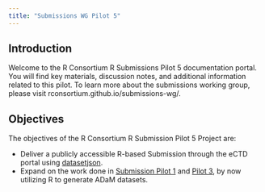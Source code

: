```yaml
---
title: "Submissions WG Pilot 5"
---
```


## Introduction

Welcome to the R Consortium R Submissions Pilot 5 documentation portal. You will find key materials, discussion notes, and additional information related to this pilot. To learn more about the submissions working group, please visit rconsortium.github.io/submissions-wg/.

## Objectives

The objectives of the R Consortium R Submission Pilot 5 Project are:

- Deliver a publicly accessible R-based Submission through the eCTD portal using [datasetjson](https://github.com/atorus-research/datasetjson).
- Expand on the work done in [Submission Pilot 1](https://github.com/RConsortium/submissions-pilot1) and [Pilot 3](https://github.com/RConsortium/submissions-pilot3-adam), by now utilizing R to generate ADaM datasets.
